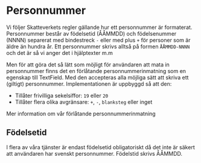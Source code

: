 
# Personnummer

Vi följer Skatteverkets regler gällande hur ett personnummer är formaterat. Personnummer består av födelsetid (ÅÅMMDD) och födelsenummer (NNNN) separerat med bindestreck `-` eller med plus `+` för personer som är äldre än hundra år. Ett personnummer skrivs alltså på formen `ÅÅMMDD-NNNN` och det är så vi anger det i hjälptexter m.m

Men för att göra det så lätt som möjligt för användaren att mata in personnummer finns det en förlåtande personnummerinmatning som en egenskap till <Link href="/components/textfield" >TextField</Link>. Med den accepteras alla möjliga sätt att skriva ett (giltigt) personnummer. Implementationen är uppbyggd så att den:

- Tillåter frivilliga sekelsiffor: `19` eller `20`
- Tillåter flera olika avgränsare: `+`, `-`, `blanksteg` eller inget

<Link standalone href='/components/textfield/#personnummer'>Mer information om vår förlåtande personnummerinmatning</Link>

## Födelsetid

I flera av våra tjänster är endast födelsetid obligatoriskt då det inte är säkert att användaren har svenskt personnummer. Födelstid skrivs ÅÅMMDD.
